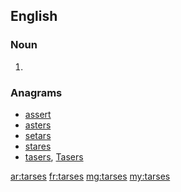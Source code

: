 ==English==

===Noun===
{{head|en|plural}}

# {{plural of|tarse|lang=en|nocat=1}}

===Anagrams===
* [[assert#English|assert]]
* [[asters#English|asters]]
* [[setars#English|setars]]
* [[stares#English|stares]]
* [[tasers#English|tasers]], [[Tasers#English|Tasers]]

[[ar:tarses]]
[[fr:tarses]]
[[mg:tarses]]
[[my:tarses]]